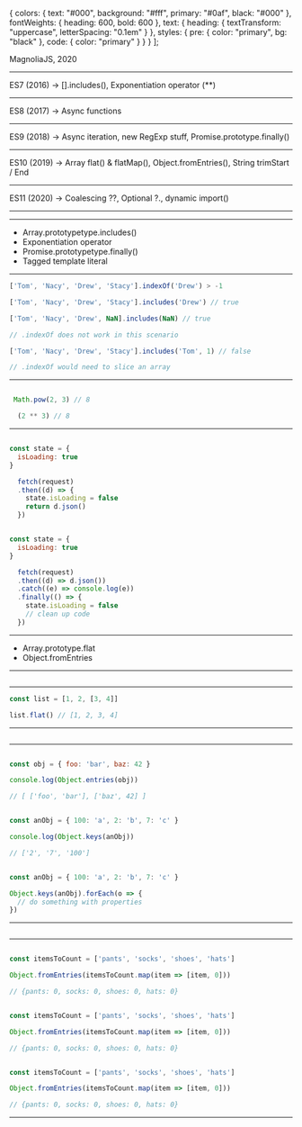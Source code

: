 
  {
    colors: {
      text: "#000",
      background: "#fff",
      primary: "#0af",
      black: "#000"
    },
    fontWeights: {
      heading: 600,
      bold: 600
    },
    text: {
      heading: {
        textTransform: "uppercase",
        letterSpacing: "0.1em"
      }
    },
    styles: {
      pre: {
        color: "primary",
        bg: "black"
      },
      code: {
        color: "primary"
      }
    }
  }
];

<div style={{marginLeft: '65px'}}>

<Title text="ES8, ES9, ES10+… Let’s explore JavaScript’s exciting new features"> </Title>

<p style={{marginTop: '75px'}}> MagnoliaJS, 2020 </p>

 </div>

 ---

<Title text="About me" />

- Developer Advocate Engineer at <em>Auth0</em>
- <em>egghead.io</em> instructor
- Catch me on <em>tylerclark.dev</em>
- Live streaming on <em>twitch.tv/livewithtyler</em>

<Footer />

---

<Title text="What this talk is" />

 - Review JS edition releases
 - Discuss current JS features you <em>might not be aware of</em>
 - Talk about features <em>looking to come out soon</em>

---

<Title text="JS Buzzwords" />

- <em>ECMAScript</em>: Or "ES", is a scripting-language specification standardized by Ecma International (1994).
- <em>Edition</em>: (ECMAScript + edition-year) or (ES + edition-number) or (ES + Edition-year)
- <em>TC39</em>: Short for technical committee 39. This committee controls the evolution of JS. They meet on a regular basis and minutes are recorded.
- <em>Stages (0 - 4)</em>: Proposals for new JS features have to go through "stages" before added.

<Footer />

---

<Title text="The Evolution of JS" />

<br />
<br />

<p><em>Edition 1 (1997)</em> -> First Edition</p>
 <hr />
<p><em>Edition 2 (1998)</em> -> Editorial changes</p>
 <hr />
<p><em>Edition 3 (1999) </em>-> Regex, try / catch, better Errors, etc.</p>
 <hr />
<p><em>Edition 4 (2003)</em> -> Abandoned (some features added to version 6)</p>
 <hr />
<p><em>Edition 5 (2009) </em>-> strict mode, getters, setters,</p>
 <hr />
<p><em>Edition 6 (2015)</em> -> 🔥 Explosion of new stuff 🔥</p>
  <hr />

---

<Title text="ES6" />

<div style={{display: 'flex', justifyContent: 'space-around'}}>
  <div>
    <ul>
      <li> let & const </li>
      <li> spread & rest operators </li>
      <li> Generators </li>
      <li> Classes </li>
      <li> Promises </li>
    </ul>
    </div>
    <div>
    <ul>
      <li> Arrow functions </li>
      <li> Map & Set </li>
      <li> Proxies </li>
      <li> Default Params </li>
      <li> Template strings </li>
      <li> Tons more! </li>
    </ul>
  </div>
</div>

---

<h3 style={{textAlign: 'center'}}> <em>It was to much</em></h3>

---

<Title text="A needed change" />

- Smaller, more frequent releases

---


 <Title text="What did I miss?"></Title>

  ES7 (2016) -> [].includes(), Exponentiation operator (**)
   <hr />
  ES8 (2017) -> Async functions
   <hr />
  ES9 (2018) -> Async iteration, new RegExp stuff, Promise.prototype.finally()
   <hr />
  ES10 (2019) -> Array flat() & flatMap(), Object.fromEntries(), String trimStart / End
  <hr />
  ES11 (2020) -> Coalescing ??, Optional ?., dynamic import()
<hr />

  ---

   <Title text="First up 🍎"></Title>

   - Array.prototypetype.includes()
   - Exponentiation operator
   - Promise.prototypetype.finally()
   - Tagged template literal

---


<CodeSurferLayout>

  ```js title="ES7: Includes"
['Tom', 'Nacy', 'Drew', 'Stacy'].indexOf('Drew') > -1
  ```

```js title="ES7: Includes"
['Tom', 'Nacy', 'Drew', 'Stacy'].includes('Drew') // true
```

```js title="ES7: Includes"
['Tom', 'Nacy', 'Drew', NaN].includes(NaN) // true

// .indexOf does not work in this scenario

```

```js title="ES7: Includes"
['Tom', 'Nacy', 'Drew', 'Stacy'].includes('Tom', 1) // false

// .indexOf would need to slice an array

```

</CodeSurferLayout>

  ---

<CodeSurferLayout>

  ```js title="ES7: Math.pow"

   Math.pow(2, 3) // 8

  ```

```js title="ES7: **"
  (2 ** 3) // 8
```

  </CodeSurferLayout>

---

<CodeSurferLayout>

```js title="ES8: Promise.prototype.finally()"

const state = {
  isLoading: true
}

  fetch(request)
  .then((d) => {
    state.isLoading = false
    return d.json()
  })
```

```js title="ES8: finally()"

const state = {
  isLoading: true
}

  fetch(request)
  .then((d) => d.json())
  .catch((e) => console.log(e))
  .finally(() => {
    state.isLoading = false
    // clean up code
  })
```

  </CodeSurferLayout>

---

<Title text="Tagged Tempalte Literal" />

<img style={{marginTop: '203px'}}  src="./template1.png" />

---

<Title text="Tagged Tempalte Literal" />

<img style={{marginTop: '203px'}}  src="./template2.png" />

---

<Title text="Tagged Tempalte Literal" />

<img style={{marginTop: '203px'}}  src="./template3.png" />

---

<Title text="Tagged Tempalte Literal" />

<img style={{marginTop: '203px'}} src="./template4.png" />

---

<Title text="Help from friends "></Title>

- Array.prototype.flat
- Object.fromEntries

---

<Img url="./wes-flat.png" />

---

  <CodeSurferLayout>

  ```js title="Array.prototype.flat()"
const list = [1, 2, [3, 4]]

list.flat() // [1, 2, 3, 4]
  ```

  </CodeSurferLayout>

  ---

  <Img url="./addy.png" />

  ---

<CodeSurferLayout>

  ```js title="Object.entries"

const obj = { foo: 'bar', baz: 42 }

console.log(Object.entries(obj))

// [ ['foo', 'bar'], ['baz', 42] ]

  ```

```js title="Object.keys"

const anObj = { 100: 'a', 2: 'b', 7: 'c' }

console.log(Object.keys(anObj))

// ['2', '7', '100']

```

```js title="Object.keys"

const anObj = { 100: 'a', 2: 'b', 7: 'c' }

Object.keys(anObj).forEach(o => {
  // do something with properties
})

```

  </CodeSurferLayout>

  ---

<Img url="./wes-from.png" />

  ---

<CodeSurferLayout>

  ```js 2 title="Object.fromEntries"

const itemsToCount = ['pants', 'socks', 'shoes', 'hats']

Object.fromEntries(itemsToCount.map(item => [item, 0]))

// {pants: 0, socks: 0, shoes: 0, hats: 0}

  ```

```js 4 title="Object.fromEntries"

const itemsToCount = ['pants', 'socks', 'shoes', 'hats']

Object.fromEntries(itemsToCount.map(item => [item, 0]))

// {pants: 0, socks: 0, shoes: 0, hats: 0}

  ```

```js 5 title="Object.fromEntries"

const itemsToCount = ['pants', 'socks', 'shoes', 'hats']

Object.fromEntries(itemsToCount.map(item => [item, 0]))

// {pants: 0, socks: 0, shoes: 0, hats: 0}

```

  </CodeSurferLayout>

---

<Title text="ES2020 (ES11)" />

<img style={{marginTop: '200px', maxHeight: '845px', width: '53%'}} src="./es11.png" />

---

<CodeSurferLayout>

```js title="Dynamic import"

const main = document.querySelector("main");
  for (const link of document.querySelectorAll("nav > a")) {
    link.addEventListener("click", e => {
      e.preventDefault();

      import('./section-modules/' + link.dataset.entryModule + '.js')
        .then(module => {
          module.loadPageInto(main);
        })
        .catch(err => {
          main.textContent = err.message;
        });
    });
  }

```

```js 7 title="Dynamic import"

const main = document.querySelector("main");
  for (const link of document.querySelectorAll("nav > a")) {
    link.addEventListener("click", e => {
      e.preventDefault();

      import('./section-modules/' + link.dataset.entryModule + '.js')
        .then(module => {
          module.loadPageInto(main);
        })
        .catch(err => {
          main.textContent = err.message;
        });
    });
  }

```

  </CodeSurferLayout>

  ---

<CodeSurferLayout>

```js title="Nullish Coalescing ??"

const someNumber = 42

console.log(someNumber ?? 'Right side') // 42

console.log(someNumber || 'Right side') // 42

```

```js title="Nullish Coalescing ??"

const nullValue = null

console.log(nullValue ?? 'Right side') // 'Right side'

console.log(nullValue || 'Right side') // 'Right side'

```

```js title="Nullish Coalescing ??"

const emptyText = ""

console.log(emptyText ?? 'Right side') // ""

console.log(emptyText || 'Right side') // 'Right side'

```

```js title="Nullish Coalescing ??"

const zero = 0

console.log(zero ?? 'Right side') // 0

console.log(zero || 'Right side') // 'Right side'

```

```js title="Nullish Coalescing ??"

null || undefined ?? "foo"; // raises a SyntaxError

(null || undefined) ?? "foo"; // returns "foo"

```

</CodeSurferLayout>

---

<CodeSurferLayout>

```js title="Optional Chaining ?."

const name = props && props.data && props.data.firstName

```

```js title="Optional Chaining ?."

const name = props?.data?.firstName

// undefined if anything doesn't exist

```

```js title="Optional Chaining ?."

const myName = 'tyler'

const name = props?.data?.[myName]

// undefined if anything doesn't exist

```

```js title="Optional Chaining ?."

const name = props?.onClick?.()

// undefined if anything doesn't exist

```

</CodeSurferLayout>

---

<Title text="Promise combinators " />

- Promise.all (<em>ES2015</em>) vs. Promise.allSettled (<em>ES2020</em>)
- Promise.race (<em>ES2015</em>) vs. Promise.any (<em>proposal</em>)

---

<CodeSurferLayout>

```js title="Promise combinators"

const

```

</CodeSurferLayout>

---

<Title text="Let's look at the future" />

---

  <CodeSurferLayout>

```js title="Private class variables"

class Animal {
  static lastName = "Clark"
  firstName = "Russ"
}

const dog = new Animal()

Animal.lastName // "Clark"
Animal.firstName // undefined

```

```js title="Private class variables"

class Animal {
  static lastName = "Clark"
  firstName = "Russ"
}

const dog = new Animal()

dog.lastName // undefined
dog.firstName // "Russ"

```

```js title="Private class variables"

class Animal {
  static lastName = "Clark"
  firstName = "Russ"
  #middleName = "Ray"
}

const dog = new Animal()

Animal.middleName // undefined
dog.middleName // undeinfed
dog.#middleName // Error: Private field only within class

```

```js title="Private class variables"

class Animal {
  static lastName = "Clark"
  firstName = () => this.#middleName
  #middleName = "Ray"
}

const dog = new Animal()

Animal.firstName() // undefined
dog.firstName() // "Ray"

```

  </CodeSurferLayout>